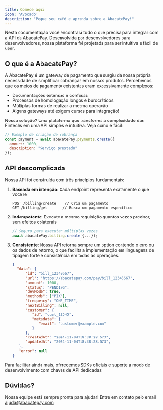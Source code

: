 ```yaml
---
title: Comece aqui
icon: 'Avocado'
description: "Pegue seu café e aprenda sobre a AbacatePay!"
---
```

Nesta documentação você encontrará tudo o que precisa para integrar com a API da AbacatePay. Desenvolvida por desenvolvedores para desenvolvedores, nossa plataforma foi projetada para ser intuitiva e fácil de usar.

## <Icon icon="Avocado" type="solid"/>  O que é a AbacatePay?

A AbacatePay é um gateway de pagamento que surgiu da nossa própria necessidade de simplificar cobranças em nossos produtos. Percebemos que os meios de pagamento existentes eram excessivamente complexos:
- Documentações extensas e confusas
- Processos de homologação longos e burocráticos
- Múltiplas formas de realizar a mesma operação
- Alguns gateways até exigem cursos para integração!

Nossa solução? Uma plataforma que transforma a complexidade das Fintechs em uma API simples e intuitiva. Veja como é fácil:

```javascript
// Exemplo de criação de cobrança
const payment = await abacatePay.payments.create({
  amount: 1000,
  description: "Serviço prestado"
});
```

## <Icon icon="laptop" type="solid"/>  API descomplicada

Nossa API foi construída com três princípios fundamentais:

1. **Baseada em intenção**: Cada endpoint representa exatamente o que você lê
   ```
   POST /billing/create    // Cria um pagamento
   GET /billing/get       // Busca um pagamento específico
   ```

2. **Indempotente**: Execute a mesma requisição quantas vezes precisar, sem efeitos colaterais
   ```javascript
   // Seguro para executar múltiplas vezes
   await abacatePay.billing.create({...});
   ```

3. **Consistente**: Nossa API retorna sempre um option contendo o erro ou os dados de retorno, o que facilita a implementação em linguagens de tipagem forte e consistência em todas as operações.
   ```json
   {
     "data": {
         "id": "bill_12345667",
         "url": "https://abacatepay.com/pay/bill_12345667",
         "amount": 1000,
         "status": "PENDING",
         "devMode": true,
         "methods": ["PIX"],
         "frequency": "ONE_TIME",
         "nextBilling": null,
         "customer": {
            "id": "cust_12345",
            "metadata": {
               "email": "customer@example.com"
            }
         },
         "createdAt": "2024-11-04T18:38:28.573",
         "updatedAt": "2024-11-04T18:38:28.573",
      },
      "error": null
   }
   ```

Para facilitar ainda mais, oferecemos SDKs oficiais e suporte a modo de desenvolvimento com chaves de API dedicadas.

## <Icon icon="cloud" type="solid"/>  Dúvidas? 

Nossa equipe está sempre pronta para ajudar! Entre em contato pelo email <Icon icon="envelope" type="solid"/> ajuda@abacatepay.com
